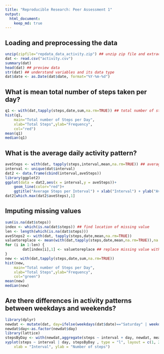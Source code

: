 ---
title: "Reproducible Research: Peer Assessment 1"
output: 
  html_document:
    keep_md: true
---


## Loading and preprocessing the data
```{r loading, include=TRUE}
unzip(zipfile="repdata_data_activity.zip") ## unzip zip file and extract it out
dat <- read.csv("activity.csv")
summary(dat)
head(dat) ## preview data
str(dat) ## understand variables and its data type
dat$date <- as.Date(dat$date, format="%Y-%m-%d")
```


## What is mean total number of steps taken per day?
```{r, include=TRUE}
q1 <- with(dat,tapply(steps,date,sum,na.rm=TRUE)) ## total number of steps group by date
hist(q1,
	main="Total number of Steps per Day",
	xlab="Total Steps",ylab="Frequency",
	col="red")
mean(q1)
median(q1)
```


## What is the average daily activity pattern?
```{r, include=TRUE}
aveSteps <- with(dat, tapply(steps,interval,mean,na.rm=TRUE)) ## average steps
interval <- unique(dat$interval) 
dat2 <- data.frame(cbind(interval,aveSteps))
library(ggplot2)
ggplot(data = dat2,aes(x = interval,y = aveSteps))+
	geom_line(color="red")+
	ggtitle("Average Steps per Interval") + xlab("Interval") + ylab("Average Steps")
dat2[which.max(dat2$aveSteps),1]
```


## Imputing missing values
```{r, include=TRUE}
sum(is.na(dat$steps))
index <- which(is.na(dat$steps)) ## find location of missing value
len <- length(which(is.na(dat$steps)))
aveSteps2 <- with(dat, tapply(steps,date,mean,na.rm=TRUE))
valuetoreplace <- mean(with(dat,tapply(steps,date,mean,na.rm=TRUE)),na.rm = TRUE)
for (i in 1:len) {
        dat[index[i],1] <- valuetoreplace ## replace missing value with mean of steps
}
new <- with(dat,tapply(steps,date,sum,na.rm=TRUE))
hist(new,
	main="Total number of Steps per Day",
	xlab="Total Steps",ylab="Frequency",
	col="green")
mean(new)
median(new)
```


## Are there differences in activity patterns between weekdays and weekends?
```{r, include=TRUE}
library(dplyr)
newdat <- mutate(dat, day=ifelse(weekdays(dat$date)=="Saturday" | weekdays(dat$date)=="Sunday","weekend","weekday"))
newdat$day<-as.factor(newdat$day)
library(lattice)
stepsByDay <- with(newdat,aggregate(steps ~ interval + day, newdat, mean))
xyplot(steps ~ interval | day, stepsByDay , type = "l", layout = c(1, 2), 
    xlab = "Interval", ylab = "Number of steps")

```
